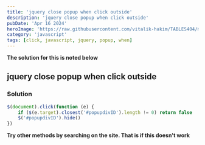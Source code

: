 ```yaml
---
title: 'jquery close popup when click outside'
description: 'jquery close popup when click outside'
pubDate: 'Apr 16 2024'
heroImage: 'https://raw.githubusercontent.com/vitalik-hakim/TABLES404/main/error_b/JavaScript.png'
category: 'javascript'
tags: [click, javascript, jquery, popup, when]
---
```


**The solution for this is noted below**

## jquery close popup when click outside

### Solution

```javascript
$(document).click(function (e) {
	if ($(e.target).closest('#popupdivID').length != 0) return false
	$('#popupdivID').hide()
})
```

**Try other methods by searching on the site. That is if this doesn't work**
